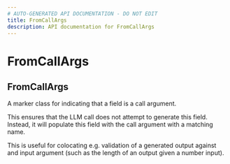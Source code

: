 ```yaml
---
# AUTO-GENERATED API DOCUMENTATION - DO NOT EDIT
title: FromCallArgs
description: API documentation for FromCallArgs
---
```


# FromCallArgs

## <ApiType type="Class" path="response_formatting/from_call_args/FromCallArgs" symbolName="FromCallArgs" /> FromCallArgs

A marker class for indicating that a field is a call argument.

This ensures that the LLM call does not attempt to generate this field. Instead, it
will populate this field with the call argument with a matching name.

This is useful for colocating e.g. validation of a generated output against and
input argument (such as the length of an output given a number input).

